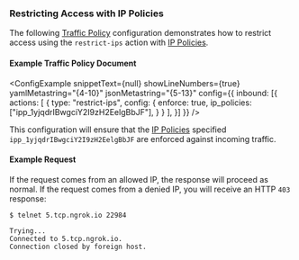 
### Restricting Access with IP Policies

The following [Traffic Policy](/docs/tcp/traffic-policy/index.mdx) 
configuration demonstrates how to restrict access using the `restrict-ips` 
action with [IP Policies](/docs/api/resources/ip-policies/).

#### Example Traffic Policy Document

<ConfigExample
  snippetText={null}
  showLineNumbers={true}
  yamlMetastring="{4-10}"
  jsonMetastring="{5-13}"
  config={{
    inbound: [{
      actions: [
        {
          type: "restrict-ips",
          config: {
            enforce: true,
            ip_policies: ["ipp_1yjqdrIBwgciY2I9zH2EelgBbJF"],
          }
        }
      ],
    }]
  }}
/>

This configuration will ensure that the [IP Policies](/docs/api/resources/ip-policies/) 
specified `ipp_1yjqdrIBwgciY2I9zH2EelgBbJF` are enforced against incoming 
traffic.

#### Example Request

If the request comes from an allowed IP, the response will proceed as normal. If 
the request comes from a denied IP, you will receive an HTTP `403` response:

```shell
$ telnet 5.tcp.ngrok.io 22984

Trying...
Connected to 5.tcp.ngrok.io.
Connection closed by foreign host.
```
